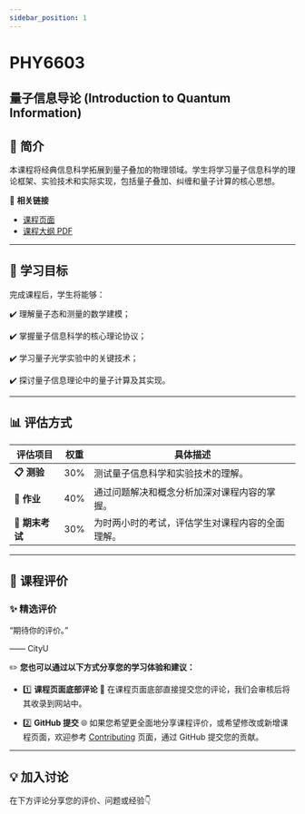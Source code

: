 ```yaml
---
sidebar_position: 1
---
```


# PHY6603
## 量子信息导论 (Introduction to Quantum Information)

## **📘 简介**
本课程将经典信息科学拓展到量子叠加的物理领域。学生将学习量子信息科学的理论框架、实验技术和实际实现，包括量子叠加、纠缠和量子计算的核心思想。

🔗 **相关链接**
- [课程页面](https://www.cityu.edu.hk/catalogue/pg/202425/course/PHY6603.htm)
- [课程大纲 PDF](https://www.cityu.edu.hk/catalogue/pg/202425/course/PHY6603.pdf)

---

## **🎯 学习目标**

完成课程后，学生将能够：

✔️ 理解量子态和测量的数学建模；

✔️ 掌握量子信息科学的核心理论协议；

✔️ 学习量子光学实验中的关键技术；

✔️ 探讨量子信息理论中的量子计算及其实现。

---

## **📊 评估方式**

| **评估项目**          | **权重** | **具体描述**                                                                                       |
|----------------------|---------|---------------------------------------------------------------------------------------------------|
| **📋 测验**           | 30%      | 测试量子信息科学和实验技术的理解。                                                                   |
| **📂 作业**           | 40%      | 通过问题解决和概念分析加深对课程内容的掌握。                                                            |
| **📝 期末考试**       | 30%      | 为时两小时的考试，评估学生对课程内容的全面理解。                                                        |

---

## **💬 课程评价**

### ✨ **精选评价**
<div className={commentStyles.commentBox}>
    <p className={commentStyles.commentText}>
        “期待你的评价。”
    </p>
    <p className={commentStyles.commentAuthor}>—— CityU</p>
</div>

✏️ **您也可以通过以下方式分享您的学习体验和建议：**

- 1️⃣ **课程页面底部评论**
💬 在课程页面底部直接提交您的评论，我们会审核后将其收录到网站中。

- 2️⃣ **GitHub 提交**
🌐 如果您希望更全面地分享课程评价，或希望修改或新增课程页面，欢迎参考 [Contributing](https://penjc.github.io/cityU-navigator/contributing) 页面，通过 GitHub 提交您的贡献。

---

## **💡 加入讨论**

在下方评论分享您的评价、问题或经验👇
<Utterances />
